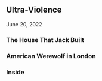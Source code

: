 

## Ultra-Violence

June 20, 2022

<Steps>

### The House That Jack Built
 
### American Werewolf in London
 
### Inside

</Steps>

